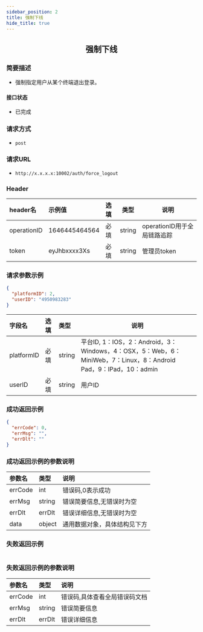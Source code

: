 ```yaml
---
sidebar_position: 2
title: 强制下线
hide_title: true
---
```


<center>

## 强制下线

</center>

### 简要描述
- 强制指定用户从某个终端退出登录。
#### 接口状态
- 已完成
### 请求方式
- `post` 
### 请求URL
- `http://x.x.x.x:10002/auth/force_logout` 


### Header
|header名|示例值|选填|类型|说明|
|:----    |:-------    |:--- |---|------      |
|operationID|1646445464564|必填|string|operationID用于全局链路追踪|
|token|eyJhbxxxx3Xs|必填|string|管理员token|


### 请求参数示例


```json
{
  "platformID": 2,
  "userID": "4950983283"
}
```
|字段名|选填|类型|说明|
|:----    |:-------    |:--- |---|
|platformID|必填|string|平台ID, 1：IOS，2：Android，3：Windows，4：OSX，5：Web，6：MiniWeb，7：Linux，8：Android Pad，9：IPad，10：admin|
|userID|必填|string|用户ID|
### 成功返回示例


```json
{
  "errCode": 0,
  "errMsg": "",
  "errDlt": ""
}
```
### 成功返回示例的参数说明


|参数名|类型|说明|
|:----    |:-------    |:--- |
|errCode|int|错误码,0表示成功|
|errMsg|string|错误简要信息,无错误时为空|
|errDlt|errDlt|错误详细信息,无错误时为空|
|data|object|通用数据对象，具体结构见下方|
### 失败返回示例


```json

```
### 失败返回示例的参数说明


|参数名|类型|说明|
|:----    |:-------    |:--- |
|errCode|int|错误码,具体查看全局错误码文档|
|errMsg|string|错误简要信息|
|errDlt|errDlt|错误详细信息|
